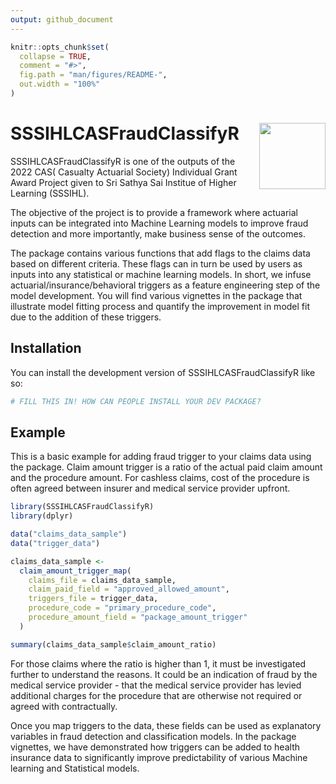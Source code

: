 ---
output: github_document
---

<!-- README.md is generated from README.Rmd. Please edit that file -->

```{r, include = FALSE}
knitr::opts_chunk$set(
  collapse = TRUE,
  comment = "#>",
  fig.path = "man/figures/README-",
  out.width = "100%"
)
```


# SSSIHLCASFraudClassifyR <img src="man/figures/logo.png" align="right" height="106" />


SSSIHLCASFraudClassifyR is one of the outputs of the 2022 CAS( Casualty Actuarial Society) Individual Grant Award Project given to Sri Sathya Sai Institue of Higher Learning (SSSIHL).

The objective of the project is to provide a framework where actuarial inputs can be integrated into Machine Learning models to improve fraud detection and more importantly, make business sense of the outcomes.

The package contains various functions that add flags to the claims data based on different criteria. These flags can in turn be used by users as inputs into any statistical or machine learning models. In short, we infuse actuarial/insurance/behavioral triggers as a feature engineering step of the model development. You will find various vignettes in the package that illustrate model fitting process and quantify the improvement in model fit due to the addition of these triggers.

## Installation

You can install the development version of SSSIHLCASFraudClassifyR like so:

``` r
# FILL THIS IN! HOW CAN PEOPLE INSTALL YOUR DEV PACKAGE?
```

## Example

This is a basic example for adding fraud trigger to your claims data using the package. Claim amount trigger is a ratio of the actual paid claim amount and the procedure amount. For cashless claims, cost of the procedure is often agreed between insurer and medical service provider upfront.



```{r}
library(SSSIHLCASFraudClassifyR)
library(dplyr)

data("claims_data_sample")
data("trigger_data")

claims_data_sample <-
  claim_amount_trigger_map(
    claims_file = claims_data_sample,
    claim_paid_field = "approved_allowed_amount",
    triggers_file = trigger_data,
    procedure_code = "primary_procedure_code",
    procedure_amount_field = "package_amount_trigger"
  )

```

```{r }
summary(claims_data_sample$claim_amount_ratio)
```

For those claims where the ratio is higher than 1, it must be investigated further to understand the reasons. It could be an indication of fraud by the medical service provider - that the medical service provider has levied additional charges for the procedure that are otherwise not required or agreed with contractually.


Once you map triggers to the data, these fields can be used as explanatory variables in fraud detection and classification models. In the package vignettes, we have demonstrated how triggers can be added to health insurance data to significantly improve predictability of various Machine learning and Statistical models.

